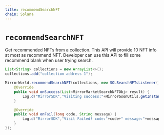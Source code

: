 ```yaml
---
title: recommendSearchNFT
chain: Solana
---
```


# `recommendSearchNFT`
Get recommended NFTs from a collection. This API will provide 10
NFT info at most as recommend NFT. Developer can use this API to fill some recommend blank when user trying search.

```java
List<String> collections = new ArrayList<>();
collections.add("collection address 1");

MirrorWorld.recommendSearchNFT(collections, new SOLSearchNFTsListener() {
    @Override
    public void onSuccess(List<MirrorMarketSearchNFTObj> result) {
        Log.d("MirrorSDK","Visiting success:"+MirrorGsonUtils.getInstance().toJson(result));
    }

    @Override
    public void onFail(long code, String message) {
        Log.d("MirrorSDK","Visit Failed! code:"+code+" message:"+message);
    }
});
```
